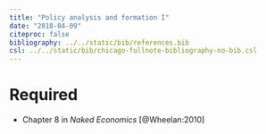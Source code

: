 ```yaml
---
title: "Policy analysis and formation I"
date: "2018-04-09"
citeproc: false
bibliography: ../../static/bib/references.bib
csl: ../../static/bib/chicago-fullnote-bibliography-no-bib.csl
---
```


# Required

- Chapter 8 in *Naked Economics* [@Wheelan:2010]
